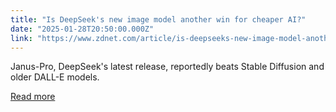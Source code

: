 ```yaml
---
title: "Is DeepSeek's new image model another win for cheaper AI?"
date: "2025-01-28T20:50:00.000Z"
link: "https://www.zdnet.com/article/is-deepseeks-new-image-model-another-win-for-cheaper-ai/"
---
```


Janus-Pro, DeepSeek's latest release, reportedly beats Stable Diffusion and older DALL-E models.

[Read more](https://www.zdnet.com/article/is-deepseeks-new-image-model-another-win-for-cheaper-ai/)
